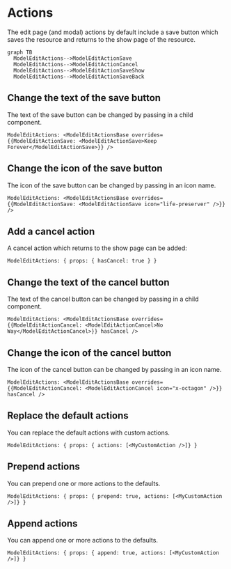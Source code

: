 # Actions

The edit page (and modal) actions by default include a save button which saves the resource and returns to the show page of the resource.

```mermaid
graph TB
  ModelEditActions-->ModelEditActionSave
  ModelEditActions-->ModelEditActionCancel
  ModelEditActions-->ModelEditActionSaveShow
  ModelEditActions-->ModelEditActionSaveBack
```

## Change the text of the save button

The text of the save button can be changed by passing in a child component.

```rhinoconfig title="src/rhino.config.js"
ModelEditActions: <ModelEditActionsBase overrides={{ModelEditActionSave: <ModelEditActionSave>Keep Forever</ModelEditActionSave>}} />
```

## Change the icon of the save button

The icon of the save button can be changed by passing in an icon name.

```rhinoconfig title="src/rhino.config.js"
ModelEditActions: <ModelEditActionsBase overrides={{ModelEditActionSave: <ModelEditActionSave icon="life-preserver" />}} />
```

## Add a cancel action

A cancel action which returns to the show page can be added:

```rhinoconfig title="src/rhino.config.js"
ModelEditActions: { props: { hasCancel: true } }
```

## Change the text of the cancel button

The text of the cancel button can be changed by passing in a child component.

```rhinoconfig title="src/rhino.config.js"
ModelEditActions: <ModelEditActionsBase overrides={{ModelEditActionCancel: <ModelEditActionCancel>No Way</ModelEditActionCancel>}} hasCancel />
```

## Change the icon of the cancel button

The icon of the cancel button can be changed by passing in an icon name.

```rhinoconfig title="src/rhino.config.js"
ModelEditActions: <ModelEditActionsBase overrides={{ModelEditActionCancel: <ModelEditActionCancel icon="x-octagon" />}} hasCancel />
```

## Replace the default actions

You can replace the default actions with custom actions.

```rhinoconfig title="src/rhino.config.js"
ModelEditActions: { props: { actions: [<MyCustomAction />]} }
```

## Prepend actions

You can prepend one or more actions to the defaults.

```rhinoconfig title="src/rhino.config.js"
ModelEditActions: { props: { prepend: true, actions: [<MyCustomAction />]} }
```

## Append actions

You can append one or more actions to the defaults.

```rhinoconfig title="src/rhino.config.js"
ModelEditActions: { props: { append: true, actions: [<MyCustomAction />]} }
```
